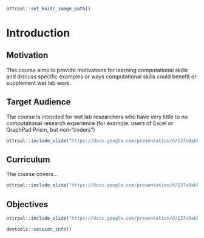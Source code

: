 
```r
ottrpal::set_knitr_image_path()
```

# Introduction


## Motivation

This course aims to provide motivations for learning computational skills and discuss specific examples or ways computational skills could benefit or supplement wet lab work.

## Target Audience  

The course is intended for wet lab researchers who have very little to no computational research experience (for example: users of Excel or GraphPad Prism, but non-"coders")

```r
ottrpal::include_slide("https://docs.google.com/presentation/d/137sOakbsXwN3ovgtlAzZMbQ5a_6ZIg-weTYeQ_Z7DqU/edit#slide=id.g273f0eecfd5_5_25")
```

## Curriculum  

The course covers...

```r
ottrpal::include_slide("https://docs.google.com/presentation/d/137sOakbsXwN3ovgtlAzZMbQ5a_6ZIg-weTYeQ_Z7DqU/edit#slide=id.g273f0eecfd5_5_0")
```

## Objectives

```r
ottrpal::include_slide("https://docs.google.com/presentation/d/137sOakbsXwN3ovgtlAzZMbQ5a_6ZIg-weTYeQ_Z7DqU/edit#slide=id.g273f3ba2b3c_1_292")
```

```r
devtools::session_info()
```
